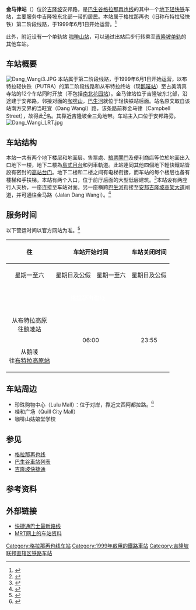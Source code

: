 {{Infobox station
| name          = {{KLRT code|KJ|12}}<br/><big>金马律站</big>
|native_name    = Dang Wangi LRT Station<br />Stesen LRT Dang Wangi<br />
தங் வாங்கி
| former        = 
| type  = [[轻快铁|轻快铁]]站
| linecolour    = #{{rcr|KLRT|5}}
| image         = Dang Wangi station (Kelana Jaya Line) (exterior), Kuala Lumpur.jpg
| image_size    = 250
| image_caption = 金马律站外观，右下角的有棚行人步道通往吉隆坡[[咖啡山站|咖啡山]]单轨站
| country       = {{MAS}}
| address       = {{KL}}安邦路
| coordinates   = {{Coord|3|9|24|N|101|42|6|E|type:railwaystation_region:MY|display=inline,title}}
| line          = {{rint|my|5}}（1999－）
| other         = [[巴士|巴士]]、[[计程车|计程车]]
| interchange   = 可通过300米的行人步道转乘至{{KLRT code|MR|8}}[[咖啡山站|咖啡山站]]
| structure     = [[地下车站|地下车站]]
| levels        = 3层
| platform      = 1个[[岛式站台|岛式站台]]
| tracks        = 2条
| exits         = 2个
| parking       = 无
| opened        = {{Start date and age|1999|6|1|df=y}}
| code          = {{KLRT code|KJ|12}} 
| owned         = [[马来西亚国家基建|马来西亚国家基建]]
| operator      = [[快捷通轨道|快捷通轨道]]
| system        = [[巴生谷轻快铁系统|巴生谷轻快铁系统]]
| service_hours = 
| last_train    = 
| web           = [http://www.myrapid.com.my/ 快捷通公司官网]
|adjacent={{Adjacent stations|system=Rapid KL|line=Kelana Jaya|left=甘榜峇鲁|right=占美清真寺}}
}}

'''金马律站'''（{{lang-ms|Stesen LRT Dang Wangi}}）位於[[吉隆坡|吉隆坡]]安邦路，是[[巴生谷轻快铁系统|巴生谷]][[格拉那再也线|格拉那再也线]]的其中一个[[地下车站|地下]][[轻快铁|轻快铁]]车站，主要服务中吉隆坡东北部一带的居民。本站属于格拉那再也（旧称布特拉轻快铁）第二阶段线路，于1999年6月1日开始运营。<ref>{{cite web|url=http://web.mit.edu/mtransgroup/reports/reports%2520pdf%25203-25-04/Schwarcz%2520_2002_%2520Public%2520Transport%2520in%2520KL.pdf|title=Schwarcz _2002_ Public Transport in KL - Massachusetts Institute of Technology|work=[[Massachusetts_Institute_of_Technology|Massachusetts Institute of Technology]]|language=en|page=9|accessdate=28 July 2017|format=PDF|deadurl=yes|archiveurl=https://web.archive.org/web/20150421093445/http://web.mit.edu/mtransgroup/reports/reports%20pdf%203-25-04/Schwarcz%20_2002_%20Public%20Transport%20in%20KL.pdf|archivedate=2015-04-21}}</ref>

此外，附近设有一个单轨站'''{{KLRT code|MR|8}}''' [[咖啡山站|咖啡山站]]，可以通过出站后步行转乘至[[吉隆坡单轨|吉隆坡单轨]]的其他车站。

== 车站概要 ==
[[File:Dang_Wangi3.JPG|left]]
本站属于{{吉隆坡捷运路线标志|5}}第二阶段线路，于1999年6月1日开始运营，以布特拉轻快铁（PUTRA）的第二阶段线路和从布特拉终站（现[[鹅唛站|鹅唛站]]）至占美清真寺站的12个车站同时开放（不包括[[南北花园站|南北花园站]]）。金马律站位于吉隆坡东北部，沿途建于安邦路，邻接对面的[[咖啡山|咖啡山]]，[[巴生河|巴生河]]就位于轻快铁站后面。站名原文取自该站南方交界的当旺宜（Dang Wangi）路，该条路前称金马律（Campbell Street），故得此<ref>{{cite web|url=https://www.freemalaysiatoday.com/category/leisure/2018/09/27/dang-wangi-its-glorious-past-and-vibrant-present/|title=Dang Wangi: It’s glorious past and vibrant present|date=2018-09-27|publisher=Free Malaysia Today|accessdate=2020-04-29|archive-date=2019-05-26|archive-url=https://web.archive.org/web/20190526193510/https://www.freemalaysiatoday.com/category/leisure/2018/09/27/dang-wangi-its-glorious-past-and-vibrant-present/|dead-url=no}}</ref>名。其靠近吉隆坡金三角地带。车站主入口位于安邦路旁。
[[File:Dang_Wangi_LRT.jpg|left]]

== 车站结构 ==
本站一共有两个地下楼层和地面层。售票處、[[驗票閘門|驗票閘門]]及便利商店等位於地面出入口地下一楼，地下二楼為[[島式月台|島式月台]]和列車軌道。此站連同其他四個地下輕快鐵站皆設有密封的[[高站台门|高站台门]]。地下二楼和二楼之间有电梯衔接，而车站的每个楼层也备有楼梯和手扶梯。本站有两个入口，位于前厅后面的大型低层建筑。<ref>{{cite web|url=http://www.klia2.info/rail/rapidkl-lrt/kelana-jaya-line/dang-wangi|title=Dang Wangi LRT station - Malaysia Airport KLIA2 info|work=www.klia2.info|accessdate=2017-07-29|archive-date=2017-07-29|archive-url=https://web.archive.org/web/20170729232358/http://www.klia2.info/rail/rapidkl-lrt/kelana-jaya-line/dang-wangi|dead-url=no}}</ref>本站设有两座行人天桥，一座连接至车站对面，另一座横跨[[巴生河|巴生河]]衔接至{{MES-E|12}}[[安邦吉隆坡高架大道|安邦吉隆坡高架大道]]闸道，并可通往金马路（Jalan Dang Wangi）。<ref>{{cite web|url=http://ufood.orientaldaily.com.my/article/180606|title=[吉隆坡] 金马老味道 巷内有好料 - U玩食|publisher=|accessdate=2017-07-29|archive-date=2017-07-29|archive-url=https://web.archive.org/web/20170729141239/http://ufood.orientaldaily.com.my/article/180606|dead-url=no}}</ref>

==服务时间==
以下营运时间以官方网站为准。<ref>{{cite web|url=https://www.myrapid.com.my/traveling-with-us/how-to-travel-with-us/rapid-kl/monorail-and-lrts/operating-hours|title=营运时间|work=www.myrapid.com.my|accessdate=2017-07-29|archive-date=2017-03-25|archive-url=https://web.archive.org/web/20170325030743/https://www.myrapid.com.my/traveling-with-us/how-to-travel-with-us/rapid-kl/monorail-and-lrts/operating-hours|dead-url=yes}}</ref>
{| class="wikitable" align=center border=1
! align=center rowspan=2|往
! align=center colspan=2|车站开始时间
! align=center colspan=2|车站关闭时间
! align=center colspan=2|末班车
|-
| align=center |星期一至六
| align=center |星期日及公假
| align=center |星期一至六
| align=center |星期日及公假
| align=center |星期一至六
| align=center |星期日及公假
|-
! align=center colspan=70 style="background-color:#{{rcr|KLRT|5}};color:white; height:25px" |格拉那再也线
|-
| align=center |从布特拉高原<br>往[[鹅唛站|鹅唛站]]
| align=center colspan=2 rowspan=2 |06:00
| align=center rowspan=2|23:55
| align=center rowspan=2|23:30
| align=center |00:19
| align=center |23:50
|-
| align=center |从鹅唛<br>往[[布特拉高原站|布特拉高原站]]
| align=center |00:00
| align=center |23:42
|}

==车站周边==
*珍珠购物中心（Lulu Mall）：位于对岸，靠近文西阿都拉路。<ref>{{cite web|url=http://www.luluhypermarket.com/MY/all/contactus|title=LuLu Hypermarket - Supermarkets - Department Stores|work=www.luluhypermarket.com|access-date=2017-07-29|archive-url=https://web.archive.org/web/20170729213245/http://www.luluhypermarket.com/MY/all/contactus|archive-date=2017-07-29|dead-url=yes}}</ref>
*桂和广场（Quill City Mall）
*咖啡山姑娘堂学校

== 参见 ==
{{Portal box|马来西亚|铁路|城市轨道交通}}
*[[格拉那再也线|格拉那再也线]]
*[[巴生谷車站列表|巴生谷車站列表]]
*[[吉隆坡快捷通|吉隆坡快捷通]]

== 参考资料 ==
{{reflist}}

== 外部链接 ==
* [https://myrapid.com.my/bus-train/rapid-kl/bus/ 快捷通巴士最新路线]
* [http://mrt.com.my/lrt_kelana/Dang_Wangi.htm MRT网上的车站资料] {{Wayback|url=http://mrt.com.my/lrt_kelana/Dang_Wangi.htm |date=20170723055619 }}
{{commons category|Dang Wangi LRT Station}}

{{格拉那再也线}}
{{巴生谷车站}}
[[Category:格拉那再也线车站|Category:格拉那再也线车站]]
[[Category:1999年啟用的鐵路車站|Category:1999年啟用的鐵路車站]]
[[Category:吉隆坡联邦直辖区铁路车站|Category:吉隆坡联邦直辖区铁路车站]]